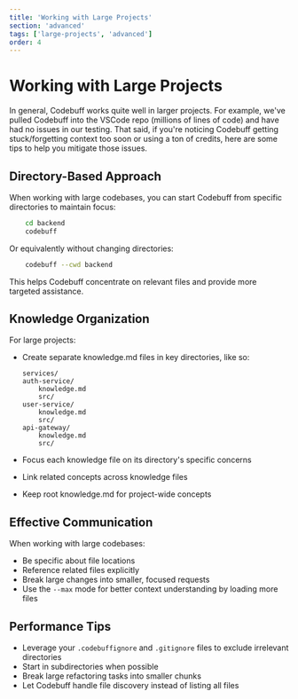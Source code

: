 ```yaml
---
title: 'Working with Large Projects'
section: 'advanced'
tags: ['large-projects', 'advanced']
order: 4
---
```


# Working with Large Projects

In general, Codebuff works quite well in larger projects. For example, we've pulled Codebuff into the VSCode repo (millions of lines of code) and have had no issues in our testing. That said, if you're noticing Codebuff getting stuck/forgetting context too soon or using a ton of credits, here are some tips to help you mitigate those issues.

## Directory-Based Approach

When working with large codebases, you can start Codebuff from specific directories to maintain focus:

```bash
    cd backend
    codebuff
```

Or equivalently without changing directories:

```bash
    codebuff --cwd backend
```

This helps Codebuff concentrate on relevant files and provide more targeted assistance.

## Knowledge Organization

For large projects:

- Create separate knowledge.md files in key directories, like so:

  ```
  services/
  auth-service/
      knowledge.md
      src/
  user-service/
      knowledge.md
      src/
  api-gateway/
      knowledge.md
      src/
  ```

- Focus each knowledge file on its directory's specific concerns
- Link related concepts across knowledge files
- Keep root knowledge.md for project-wide concepts

## Effective Communication

When working with large codebases:

- Be specific about file locations
- Reference related files explicitly
- Break large changes into smaller, focused requests
- Use the `--max` mode for better context understanding by loading more files

## Performance Tips

- Leverage your `.codebuffignore` and `.gitignore` files to exclude irrelevant directories
- Start in subdirectories when possible
- Break large refactoring tasks into smaller chunks
- Let Codebuff handle file discovery instead of listing all files
